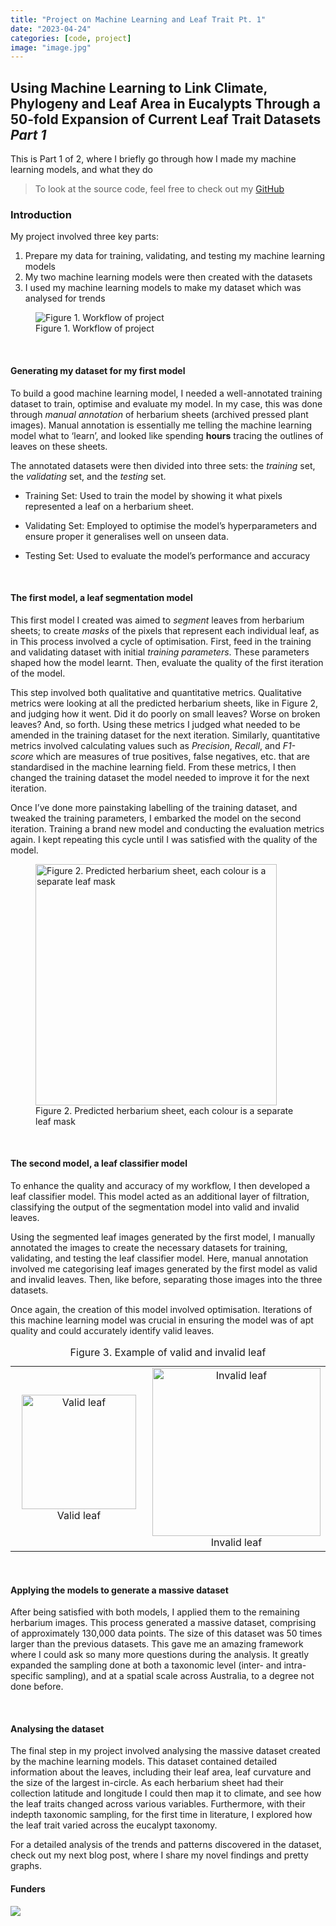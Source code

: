 ```yaml
---
title: "Project on Machine Learning and Leaf Trait Pt. 1"
date: "2023-04-24"
categories: [code, project]
image: "image.jpg"
---
```


## Using Machine Learning to Link Climate, Phylogeny and Leaf Area in Eucalypts Through a 50-fold Expansion of Current Leaf Trait Datasets *Part 1*

This is Part 1 of 2, where I briefly go through how I made my machine learning models, and what they do

> To look at the source code, feel free to check out my [GitHub](https://github.com/KarinaGuo/Machine_Learning_in_Computer_Vision_for_Leaf_Traits)

### Introduction

My project involved three key parts:

1.  Prepare my data for training, validating, and testing my machine learning models
2.  My two machine learning models were then created with the datasets
3.  I used my machine learning models to make my dataset which was analysed for trends

![Figure 1. Workflow of project](workflow.jpg){fig-alt="Workflow of project" fig-align="center"}

<p>

 

<p>

#### Generating my dataset for my first model

To build a good machine learning model, I needed a well-annotated training dataset to train, optimise and evaluate my model. In my case, this was done through *manual annotation* of herbarium sheets (archived pressed plant images). Manual annotation is essentially me telling the machine learning model what to 'learn', and looked like spending **hours** tracing the outlines of leaves on these sheets.

The annotated datasets were then divided into three sets: the *training* set, the *validating* set, and the *testing* set.

-   Training Set: Used to train the model by showing it what pixels represented a leaf on a herbarium sheet.

-   Validating Set: Employed to optimise the model's hyperparameters and ensure proper it generalises well on unseen data.

-   Testing Set: Used to evaluate the model's performance and accuracy

    <p>

     

    <p>

#### The first model, a leaf segmentation model

This first model I created was aimed to *segment* leaves from herbarium sheets; to create *masks* of the pixels that represent each individual leaf, as in This process involved a cycle of optimisation. First, feed in the training and validating dataset with initial *training parameters*. These parameters shaped how the model learnt. Then, evaluate the quality of the first iteration of the model.

This step involved both qualitative and quantitative metrics. Qualitative metrics were looking at all the predicted herbarium sheets, like in Figure 2, and judging how it went. Did it do poorly on small leaves? Worse on broken leaves? And, so forth. Using these metrics I judged what needed to be amended in the training dataset for the next iteration. Similarly, quantitative metrics involved calculating values such as *Precision*, *Recall*, and *F1-score* which are measures of true positives, false negatives, etc. that are standardised in the machine learning field. From these metrics, I then changed the training dataset the model needed to improve it for the next iteration.

Once I've done more painstaking labelling of the training dataset, and tweaked the training parameters, I embarked the model on the second iteration. Training a brand new model and conducting the evaluation metrics again. I kept repeating this cycle until I was satisfied with the quality of the model.

![Figure 2. Predicted herbarium sheet, each colour is a separate leaf mask](Figure2.jpg){fig-align="center" width="386"}

<p>

 

<p>

#### The second model, a leaf classifier model

To enhance the quality and accuracy of my workflow, I then developed a leaf classifier model. This model acted as an additional layer of filtration, classifying the output of the segmentation model into valid and invalid leaves.

Using the segmented leaf images generated by the first model, I manually annotated the images to create the necessary datasets for training, validating, and testing the leaf classifier model. Here, manual annotation involved me categorising leaf images generated by the first model as valid and invalid leaves. Then, like before, separating those images into the three datasets.

Once again, the creation of this model involved optimisation. Iterations of this machine learning model was crucial in ensuring the model was of apt quality and could accurately identify valid leaves.

+:----------------------------------------------------------------:+:--------------------------------------------------------------------:+
| ![Valid leaf](Valid%20leaf.jpg){fig-align="center" width="183"}\ | ![Invalid leaf](Invalid%20leaf.jpg){fig-align="center" width="269"}\ |
| Valid leaf                                                       | Invalid leaf                                                         |
+------------------------------------------------------------------+----------------------------------------------------------------------+

: Figure 3. Example of valid and invalid leaf

<p>

 

<p>

#### Applying the models to generate a massive dataset

After being satisfied with both models, I applied them to the remaining herbarium images. This process generated a massive dataset, comprising of approximately 130,000 data points. The size of this dataset was 50 times larger than the previous datasets. This gave me an amazing framework where I could ask so many more questions during the analysis. It greatly expanded the sampling done at both a taxonomic level (inter- and intra- specific sampling), and at a spatial scale across Australia, to a degree not done before.

<p>

 

<p>

#### Analysing the dataset

The final step in my project involved analysing the massive dataset created by the machine learning models. This dataset contained detailed information about the leaves, including their leaf area, leaf curvature and the size of the largest in-circle. As each herbarium sheet had their collection latitude and longitude I could then map it to climate, and see how the leaf traits changed across various variables. Furthermore, with their indepth taxonomic sampling, for the first time in literature, I explored how the leaf trait varied across the eucalypt taxonomy.

For a detailed analysis of the trends and patterns discovered in the dataset, check out my next blog post, where I share my novel findings and pretty graphs.

#### Funders

![](Funders.png){fig-alt="Funders; UNSW, ReCER, BGSyd" fig-align="center"}
